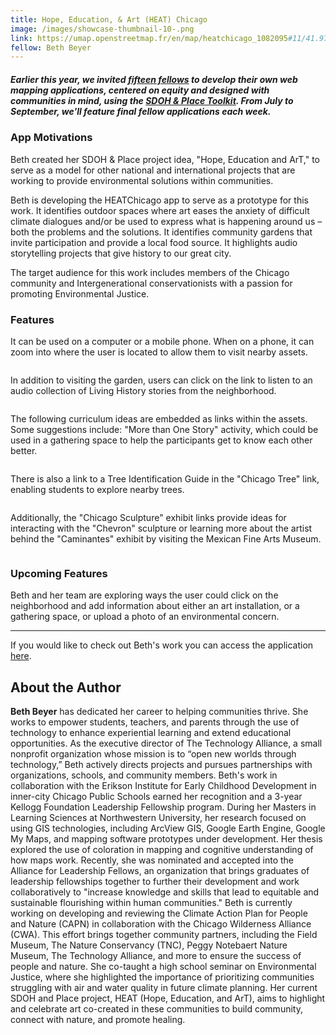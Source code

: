 ```yaml
---
title: Hope, Education, & Art (HEAT) Chicago
image: /images/showcase-thumbnail-10-.png
link: https://umap.openstreetmap.fr/en/map/heatchicago_1082095#11/41.9720/-87.5840
fellow: Beth Beyer
---
```

##### *Earlier this year, we invited [fifteen fellows](https://sdohplace.org/fellows) to develop their own web mapping applications, centered on equity and designed with communities in mind, using the [SDOH & Place Toolkit](https://toolkit.sdohplace.org/). From July to September, we'll feature final fellow applications each week.*

### App Motivations

Beth created her SDOH & Place project idea, "Hope, Education and ArT," to serve as a model for other national and international projects that are working to provide environmental solutions within communities. 

Beth is developing the HEATChicago app to serve as a prototype for this work. It identifies outdoor spaces where art eases the anxiety of difficult climate dialogues and/or be used to express what is happening around us – both the problems and the solutions. It identifies community gardens that invite participation and provide a local food source. It highlights audio storytelling projects that give history to our great city.

The target audience for this work includes members of the Chicago community and Intergenerational conservationists with a passion for promoting Environmental Justice. 

### Features

It can be used on a computer or a mobile phone. When on a phone, it can zoom into where the user is located to allow them to visit nearby assets. 

![]()

In addition to visiting the garden, users can click on the link to listen to an audio collection of Living History stories from the neighborhood.

![]()

The following curriculum ideas are embedded as links within the assets. Some suggestions include: "More than One Story" activity, which could be used in a gathering space to help the participants get to know each other better. 

![]()

There is also a link to a Tree Identification Guide in the "Chicago Tree" link, enabling students to explore nearby trees. 

![]()

Additionally, the "Chicago Sculpture" exhibit links provide ideas for interacting with the "Chevron" sculpture or learning more about the artist behind the "Caminantes" exhibit by visiting the Mexican Fine Arts Museum.

![]()

### Upcoming Features

Beth and her team are exploring ways the user could click on the neighborhood and add information about either an art installation, or a gathering space, or upload a photo of an environmental concern. 

- - -

If you would like to check out Beth's work you can access the application [here](https://umap.openstreetmap.fr/en/map/heatchicago_1082095#11/41.9720/-87.5840).

## About the Author

**Beth Beyer** has dedicated her career to helping communities thrive. She works to empower students, teachers, and parents through the use of technology to enhance experiential learning and extend educational opportunities. As the executive director of The Technology Alliance, a small nonprofit organization whose mission is to “open new worlds through technology,” Beth actively directs projects and pursues partnerships with organizations, schools, and community members. Beth's work in collaboration with the Erikson Institute for Early Childhood Development in inner-city Chicago Public Schools earned her recognition and a 3-year Kellogg Foundation Leadership Fellowship program. During her Masters in Learning Sciences at Northwestern University, her research focused on using GIS technologies, including ArcView GIS, Google Earth Engine, Google My Maps, and mapping software prototypes under development. Her thesis explored the use of coloration in mapping and cognitive understanding of how maps work. Recently, she was nominated and accepted into the Alliance for Leadership Fellows, an organization that brings graduates of leadership fellowships together to further their development and work collaboratively to "increase knowledge and skills that lead to equitable and sustainable flourishing within human communities." Beth is currently working on developing and reviewing the Climate Action Plan for People and Nature (CAPN) in collaboration with the Chicago Wilderness Alliance (CWA). This effort brings together community partners, including the Field Museum, The Nature Conservancy (TNC), Peggy Notebaert Nature Museum, The Technology Alliance, and more to ensure the success of people and nature. She co-taught a high school seminar on Environmental Justice, where she highlighted the importance of prioritizing communities struggling with air and water quality in future climate planning. Her current SDOH and Place project, HEAT (Hope, Education, and ArT), aims to highlight and celebrate art co-created in these communities to build community, connect with nature, and promote healing.
